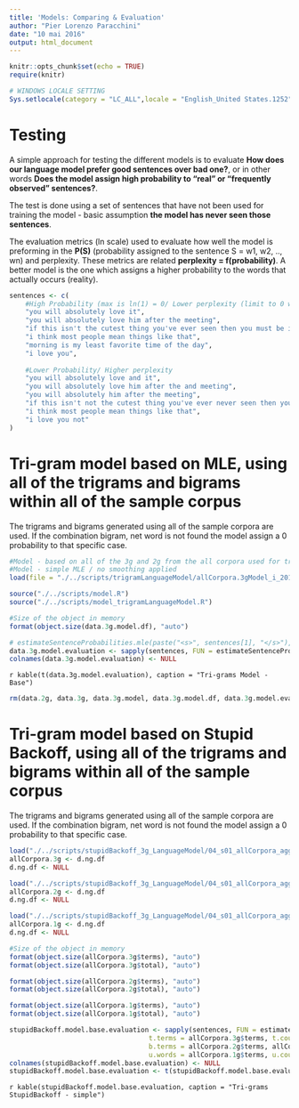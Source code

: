 ```yaml
---
title: 'Models: Comparing & Evaluation'
author: "Pier Lorenzo Paracchini"
date: "10 mai 2016"
output: html_document
---
```


```r
knitr::opts_chunk$set(echo = TRUE)
require(knitr)

# WINDOWS LOCALE SETTING
Sys.setlocale(category = "LC_ALL",locale = "English_United States.1252")

```

# Testing

A simple approach for testing the different models is to evaluate  __How does our language model prefer good sentences over bad one?__, or in other words __Does the model assign high probability to "real" or "frequently observed" sentences?__.

The test is done using a set of sentences that have not been used for training the model - basic assumption __the model has never seen those sentences__.

The evaluation metrics (ln scale) used to evaluate how well the model is preforming in the __P(S)__ (probability assigned to the sentence S = w1, w2, .., wn) and perplexity. These metrics are related __perplexity = f(probability)__. A better model is the one which assigns a higher probability to the words that actually occurs (reality).

```r
sentences <- c(
    #High Probability (max is ln(1) = 0/ Lower perplexity (limit to 0 when ln(1))
    "you will absolutely love it",
    "you will absolutely love him after the meeting",
    "if this isn't the cutest thing you've ever seen then you must be insane",
    "i think most people mean things like that",
    "morning is my least favorite time of the day",
    "i love you",
    
    #Lower Probability/ Higher perplexity
    "you will absolutely love and it",
    "you will absolutely love him after the and meeting",
    "you will absolutely him after the meeting",
    "if this isn't not the cutest thing you've ever never seen then you must be insane",
    "i think most people mean things like that",
    "i love you not"
)
```

# Tri-gram model based on MLE, using all of the trigrams and bigrams within all of the sample corpus

The trigrams and bigrams generated using all of the sample corpora are used. If the combination bigram, net word is not found the model assign a 0 probability to that specific case.

```r
#Model - based on all of the 3g and 2g from the all corpora used for training
#Model - simple MLE / no smoothing applied
load(file = "./../scripts/trigramLanguageModel/allCorpora.3gModel_i_2016-05-10.rdata")
```

```r
source("./../scripts/model.R")
source("./../scripts/model_trigramLanguageModel.R")

#Size of the object in memory
format(object.size(data.3g.model.df), "auto")

# estimateSentenceProbabilities.mle(paste("<s>", sentences[1], "</s>"), data.3g.model.df)
data.3g.model.evaluation <- sapply(sentences, FUN = estimateSentenceProbabilities.mle, data.3g.model.df)
colnames(data.3g.model.evaluation) <- NULL
```

`r kable(t(data.3g.model.evaluation), caption = "Tri-grams Model - Base")`

```r
rm(data.2g, data.3g, data.3g.model, data.3g.model.df, data.3g.model.evaluation)
```

# Tri-gram model based on Stupid Backoff, using all of the trigrams and bigrams within all of the sample corpus

The trigrams and bigrams generated using all of the sample corpora are used. If the combination bigram, net word is not found the model assign a 0 probability to that specific case.

```r
load("./../scripts/stupidBackoff_3g_LanguageModel/04_s01_allCorpora_aggregated_termsFrequency.3g.rdata")
allCorpora.3g <- d.ng.df
d.ng.df <- NULL

load("./../scripts/stupidBackoff_3g_LanguageModel/04_s01_allCorpora_aggregated_termsFrequency.2g.rdata")
allCorpora.2g <- d.ng.df
d.ng.df <- NULL

load("./../scripts/stupidBackoff_3g_LanguageModel/04_s01_allCorpora_aggregated_termsFrequency.1g.rdata")
allCorpora.1g <- d.ng.df
d.ng.df <- NULL

#Size of the object in memory
format(object.size(allCorpora.3g$terms), "auto")
format(object.size(allCorpora.3g$total), "auto")

format(object.size(allCorpora.2g$terms), "auto")
format(object.size(allCorpora.2g$total), "auto")

format(object.size(allCorpora.1g$terms), "auto")
format(object.size(allCorpora.1g$total), "auto")
```

```r
stupidBackoff.model.base.evaluation <- sapply(sentences, FUN = estimateSentenceProbabilities,
                                   t.terms = allCorpora.3g$terms, t.counters = allCorpora.3g$total,
                                   b.terms = allCorpora.2g$terms, allCorpora.2g$total,
                                   u.words = allCorpora.1g$terms, u.counters = allCorpora.1g$total)
colnames(stupidBackoff.model.base.evaluation) <- NULL
stupidBackoff.model.base.evaluation <- t(stupidBackoff.model.base.evaluation)
```

`r kable(stupidBackoff.model.base.evaluation, caption = "Tri-grams StupidBackoff - simple")`



